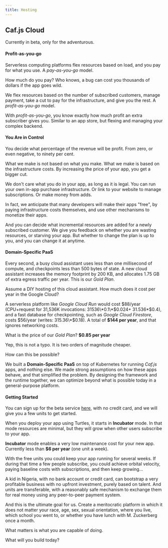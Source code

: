 ```yaml
---
title: Hosting
---
```

## Caf.js Cloud

Currently in beta, only for the adventurous.

#### Profit-as-you-go

Serverless computing platforms flex resources based on load, and you pay for what you use. A *pay-as-you-go* model.

How much do you pay? Who knows, a bug can cost you thousands of dollars if the app goes wild.

We flex resources based on the number of subscribed customers, manage payment, take a cut to pay for the infrastructure, and give you the rest. A *profit-as-you-go* model.

With *profit-as-you-go*, you know exactly how much profit an extra subscriber gives you. Similar to an app store, but flexing and managing your complex backend.

#### You Are in Control

You decide what percentage of the revenue will be profit. From zero, or even negative, to ninety per cent.

What we make is not based on what you make. What we make is based on the infrastructure costs. By increasing the price of your app, you get a bigger cut.

We don't care what you do in your app, as long as it is legal. You can run your own in-app purchase infrastructure. Or link to your website to manage subscriptions. Or make money from adds.

In fact, we anticipate that many developers will make their apps "free", by paying infrastructure costs themselves, and use other mechanisms to monetize their apps.

And you can decide what incremental resources are added for a newly subscribed customer. We give you feedback on whether you are wasting resources, or starving your app. But whether to change the plan is up to you, and you can change it at anytime.

#### Domain-Specific PaaS

Every second, a busy cloud assistant uses less than one millisecond of compute, and checkpoints less than 500 bytes of state. A new cloud assistant increases the memory footprint by 200 KB, and allocates 1.75 GB of extra egress traffic per year. This is our *Gold Plan*.

Assume a DIY hosting of this cloud assistant. How much does it cost per year in the Google Cloud?

A serverless platform like *Google Cloud Run* would cost $88/year (CPU+request for 31,536K invocations: 31536\*0.1\*$0.024+ 31.536\*$0.4), and a fast database for checkpointing, such as *Google Cloud Firestore*, costs $56/year (writes: 315.36\*$0.18). A total of **$144 per year**, and that ignores networking costs.

What is the price of our *Gold Plan*? **$0.85 per year**

Yep, this is not a typo. It is two orders of magnitude cheaper.

How can this be possible?

We built a **Domain-Specific PaaS** on top of Kubernetes for running *Caf.js* apps, and nothing else. We made strong assumptions on how these apps behave, and that simplified the problem. By designing the framework and the runtime together, we can optimize beyond what is possible today in a general-purpose platform.

#### Getting Started

You can sign up for the beta service [here](https://root-launcher.cafjs.com), with no credit card, and we will give you a few units to get started.

When you deploy your app using  <Link to="/docs/documentation#cafjs-cloud">Turtles</Link>, it starts in **Incubator** mode. In that mode resources are minimal, but they will grow when other users subscribe to your app.

**Incubator** mode enables a very low maintenance cost for your new app. Currently less than **$6 per year** (one unit a week).

With the free units you could keep your app running for several weeks. If during that time a few people subscribe, you could achieve orbital velocity, paying baseline costs with subscriptions, and then keep growing...

A kid in Nigeria, with no bank account or credit card, can bootstrap a very profitable business with no upfront investment, purely based on talent. And units are transferable, with a reasonably safe mechanism to exchange them for real money using any peer-to-peer payment system.

And this is the ultimate goal for us. Create a meritocratic platform in which it does not matter your race, age, sex, sexual orientation, where you live, which school you went to, or whether you have lunch with M. Zuckerberg once a month.

What matters is what you are capable of doing.

What will you build today?
